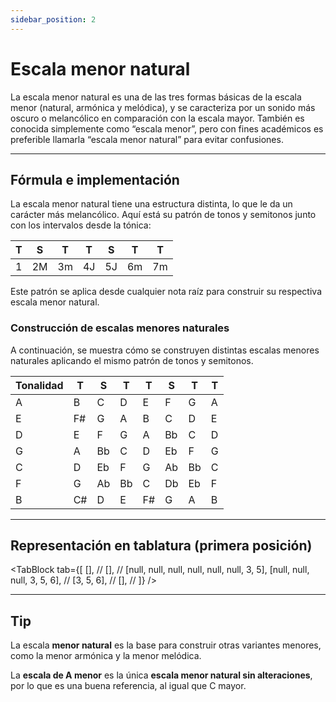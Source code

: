 ```yaml
---
sidebar_position: 2
---
```



# Escala menor natural

La escala menor natural es una de las tres formas básicas de la escala menor (natural, armónica y melódica), y se caracteriza por un sonido más oscuro o melancólico en comparación con la escala mayor. También es conocida simplemente como “escala menor”, pero con fines académicos es preferible llamarla “escala menor natural” para evitar confusiones.

---

## Fórmula e implementación

La escala menor natural tiene una estructura distinta, lo que le da un carácter más melancólico. Aquí está su patrón de tonos y semitonos junto con los intervalos desde la tónica:

| T   | S   | T   | T   | S   | T   | T   |
| --- | --- | --- | --- | --- | --- | --- |
| 1   | 2M  | 3m  | 4J  | 5J  | 6m  | 7m  |

Este patrón se aplica desde cualquier nota raíz para construir su respectiva escala menor natural.

### Construcción de escalas menores naturales

A continuación, se muestra cómo se construyen distintas escalas menores naturales aplicando el mismo patrón de tonos y semitonos.

| Tonalidad | T   | S   | T   | T   | S   | T   | T   |
| --------- | --- | --- | --- | --- | --- | --- | --- |
| A         | B   | C   | D   | E   | F   | G   | A   |
| E         | F#  | G   | A   | B   | C   | D   | E   |
| D         | E   | F   | G   | A   | Bb  | C   | D   |
| G         | A   | Bb  | C   | D   | Eb  | F   | G   |
| C         | D   | Eb  | F   | G   | Ab  | Bb  | C   |
| F         | G   | Ab  | Bb  | C   | Db  | Eb  | F   |
| B         | C#  | D   | E   | F#  | G   | A   | B   |

---

## Representación en tablatura (primera posición)

<TabBlock
  tab={[
    [], //
    [], //
    [null, null, null, null, null, null, 3, 5],
    [null, null, null, 3, 5, 6], //
    [3, 5, 6], //
    [], //
  ]}
/>

---

## Tip

La escala **menor natural** es la base para construir otras variantes menores, como la menor armónica y la menor melódica.

La **escala de A menor** es la única **escala menor natural sin alteraciones**, por lo que es una buena referencia, al igual que C mayor.

<DonateButton />
